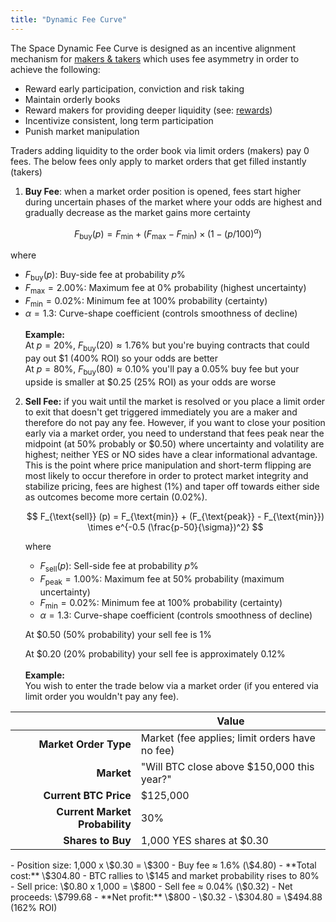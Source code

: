 ```yaml
---
title: "Dynamic Fee Curve"
---
```


The Space Dynamic Fee Curve is designed as an incentive alignment mechanism for [makers & takers](/doc/core-concepts/makers-and-takers) which uses fee asymmetry in order to achieve the following:

- Reward early participation, conviction and risk taking
- Maintain orderly books
- Reward makers for providing deeper liquidity (see: [rewards](/doc/features/rewards/liquidity-rewards))
- Incentivize consistent, long term participation
- Punish market manipulation


<DynamicFeeCurve />

<Info>Traders adding liquidity to the order book via limit orders (makers) pay 0 fees. The below fees only apply to market orders that get filled instantly (takers)</Info>

1. **Buy Fee**: when a market order position is opened, fees start higher during uncertain phases of the market where your odds are highest and gradually decrease as the market gains more certainty

$$
F_{\text{buy}} (p) = F_{\text{min}} + (F_{\text{max}} - F_{\text{min}}) \times (1-(p/100)^{\alpha})
$$

where

- $F_{\text{buy}} (p)$: Buy-side fee at probability $p \%$
- $F_{\text{max}} = 2.00\%$: Maximum fee at $0\%$ probability (highest uncertainty)
- $F_{\text{min}} = 0.02\%$: Minimum fee at $100\%$ probability (certainty)
- $\alpha = 1.3$: Curve-shape coefficient (controls smoothness of decline)\
  \
  **Example:** \
  At $p = 20\%$, $F_{\text{buy}}(20) \approx 1.76\%$ but you're buying contracts that could pay out \$1 (400% ROI) so your odds are better \
  At $p = 80\%$, $F_{\text{buy}}(80) \approx 0.10\%$ you'll pay a 0.05% buy fee but your upside is smaller at \$0.25 (25% ROI) as your odds are worse

2. **Sell Fee:** if you wait until the market is resolved or you place a limit order to exit that doesn't get triggered immediately you are a maker and therefore do not pay any fee. However, if you want to close your position early via a market order, you need to understand that fees peak near the midpoint (at 50% probably or \$0.50) where uncertainty and volatility are highest; neither YES or NO sides have a clear informational advantage. This is the point where price manipulation and short-term flipping are most likely to occur therefore in order to protect market integrity and stabilize pricing, fees are highest (1%) and taper off towards either side as outcomes become more certain (0.02%).

   $$
   F_{\text{sell}} (p) = F_{\text{min}} + (F_{\text{peak}} - F_{\text{min}}) \times e^{-0.5 (\frac{p-50}{\sigma})^2}
   $$

   where
   - $F_{\text{sell}} (p)$: Sell-side fee at probability $p \%$
   - $F_{\text{peak}} = 1.00\%$: Maximum fee at $50\%$ probability (maximum uncertainty)
   - $F_{\text{min}} = 0.02\%$: Minimum fee at $100\%$ probability (certainty)
   - $\alpha = 1.3$: Curve-shape coefficient (controls smoothness of decline)

   At \$0.50 (50% probability) your sell fee is 1%

   At \$0.20 (20% probability) your sell fee is approximately 0.12%\
   \
   **Example:**\
   You wish to enter the trade below via a market order (if you entered via limit order you wouldn't pay any fee).

|                                | **Value**                                      |
| -----------------------------: | ---------------------------------------------- |
| **Market Order Type**          | Market (fee applies; limit orders have no fee) |
| **Market**                     | "Will BTC close above \$150,000 this year?"    |
| **Current BTC Price**          | \$125,000                                      |
| **Current Market Probability** | 30%                                            |
| **Shares to Buy**              | 1,000 YES shares at \$0.30                     |

<Steps>
  <Step title="Opening your position" titleSize="h3">
    - Position size: 1,000 x \$0.30 = \$300
    - Buy fee  ≈ 1.6% (\$4.80)
    - **Total cost:** \$304.80
  </Step>
  <Step title="If you wish to close your position, before market resolution" titleSize="h3">
    - BTC rallies to \$145 and market probability rises to 80%
    - Sell price: \$0.80 x 1,000 = \$800
    - Sell fee  ≈ 0.04% (\$0.32)
    - Net proceeds: \$799.68
    - **Net profit:** \$800 - \$0.32 - \$304.80 = \$494.88 (162% ROI)
  </Step>
</Steps>